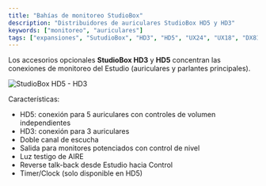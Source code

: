 ```yaml
---
title: "Bahías de monitoreo StudioBox"
description: "Distribuidores de auriculares StudioBox HD5 y HD3"
keywords: ["monitoreo", "auriculares"]
tags: ["expansiones", "SutudioBox", "HD3", "HD5", "UX24", "UX18", "DX816", "D612"]
---
```


Los accesorios opcionales **StudioBox HD3** y **HD5** concentran las conexiones de monitoreo del Estudio (auriculares y parlantes principales).

![StudioBox HD5 - HD3](/images/ux24/HD5-HD3.png)

Características:

- HD5: conexión para 5 auriculares con controles de volumen independientes
- HD3: conexión para 3 auriculares
- Doble canal de escucha
- Salida para monitores potenciados con control de nivel
- Luz testigo de AIRE
- Reverse talk-back desde Estudio hacia Control
- Timer/Clock (solo disponible en HD5)